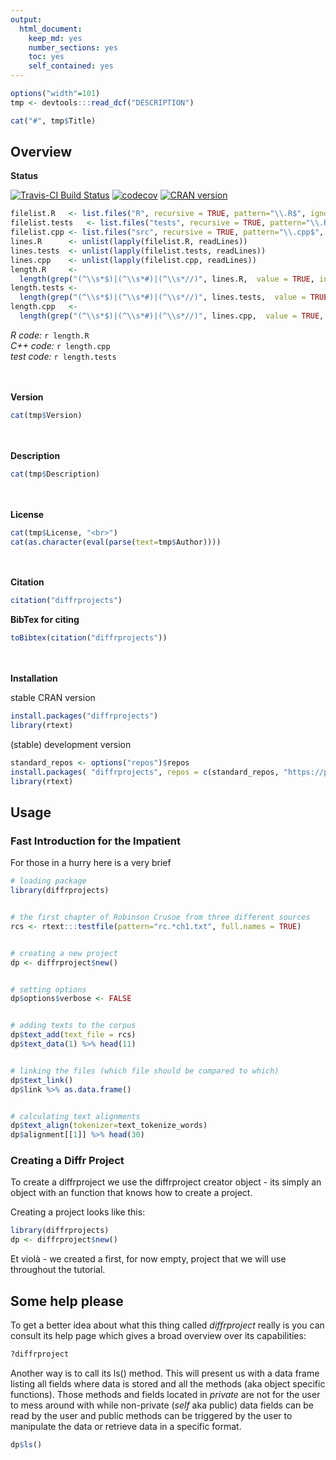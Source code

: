 ```yaml
---
output: 
  html_document: 
    keep_md: yes
    number_sections: yes
    toc: yes
    self_contained: yes
---
```





```r
options("width"=101)
tmp <- devtools:::read_dcf("DESCRIPTION")
```

```r
cat("#", tmp$Title)
```

## Overview

**Status**


[![Travis-CI Build Status](https://travis-ci.org/petermeissner/diffrprojects.svg?branch=master)](https://travis-ci.org/petermeissner/diffrprojects)
[![codecov](https://codecov.io/gh/petermeissner/diffrprojects/branch/master/graph/badge.svg)](https://codecov.io/gh/petermeissner/diffrprojects/tree/master/R)
[![CRAN version](http://www.r-pkg.org/badges/version/diffrprojects)](https://cran.r-project.org/package=diffrprojects)



```r
filelist.R   <- list.files("R", recursive = TRUE, pattern="\\.R$", ignore.case = TRUE, full.names = TRUE)
filelist.tests   <- list.files("tests", recursive = TRUE, pattern="\\.R$", ignore.case = TRUE, full.names = TRUE)
filelist.cpp <- list.files("src", recursive = TRUE, pattern="\\.cpp$", ignore.case = TRUE, full.names = TRUE)
lines.R      <- unlist(lapply(filelist.R, readLines))
lines.tests  <- unlist(lapply(filelist.tests, readLines))
lines.cpp    <- unlist(lapply(filelist.cpp, readLines))
length.R     <- 
  length(grep("(^\\s*$)|(^\\s*#)|(^\\s*//)", lines.R,  value = TRUE, invert = TRUE))
length.tests <- 
  length(grep("(^\\s*$)|(^\\s*#)|(^\\s*//)", lines.tests,  value = TRUE, invert = TRUE))
length.cpp   <- 
  length(grep("(^\\s*$)|(^\\s*#)|(^\\s*//)", lines.cpp,  value = TRUE, invert = TRUE))
```





*R code:* `r length.R`<br> 
*C++ code:* `r length.cpp`<br> 
*test code:* `r length.tests`




<br><br>
**Version**

```r
cat(tmp$Version)
```




<br><br>
**Description**

```r
cat(tmp$Description)
```



<br><br>
**License**

```r
cat(tmp$License, "<br>")
cat(as.character(eval(parse(text=tmp$Author))))
```



<br><br>
**Citation**


```r
citation("diffrprojects")
```

**BibTex for citing**

```r
toBibtex(citation("diffrprojects"))
```



<br><br>
**Installation**

stable CRAN version

```r
install.packages("diffrprojects")
library(rtext)
```



(stable) development version

```r
standard_repos <- options("repos")$repos
install.packages( "diffrprojects", repos = c(standard_repos, "https://petermeissner.github.io/drat/"))
library(rtext)
```



    
## Usage

### Fast Introduction for the Impatient

For those in a hurry here is a very brief

```r
# loading package
library(diffrprojects)


# the first chapter of Robinson Crusoe from three different sources
rcs <- rtext:::testfile(pattern="rc.*ch1.txt", full.names = TRUE) 


# creating a new project
dp <- diffrproject$new()


# setting options
dp$options$verbose <- FALSE


# adding texts to the corpus
dp$text_add(text_file = rcs)
dp$text_data(1) %>% head(11)


# linking the files (which file should be compared to which)
dp$text_link()
dp$link %>% as.data.frame()


# calculating text alignments
dp$text_align(tokenizer=text_tokenize_words)
dp$alignment[[1]] %>% head(30)
```
   
   
   
### Creating a Diffr Project

To create a diffrproject we use the diffrproject creator object - its simply an object with an function that knows how to create a project. 

Creating a project looks like this:

```r
library(diffrprojects)
dp <- diffrproject$new()
```

Et violà - we created a first, for now empty, project that we will use throughout the tutorial. 


## Some help please 

To get a better idea about what this thing called *diffrproject* really is you can consult its help page which gives a broad overview over its capabilities:

```r
?diffrproject
```

Another way is to call its ls() method. This will present us with a data frame listing all fields where data is stored and all the methods (aka object specific functions). Those methods and fields located in *private* are not for the user to mess around with while non-private (*self* aka public) data fields can be read by the user and public methods can be triggered by the user to manipulate the data or retrieve data in a specific format. 

```r
dp$ls()
```





    
    
```r

```
